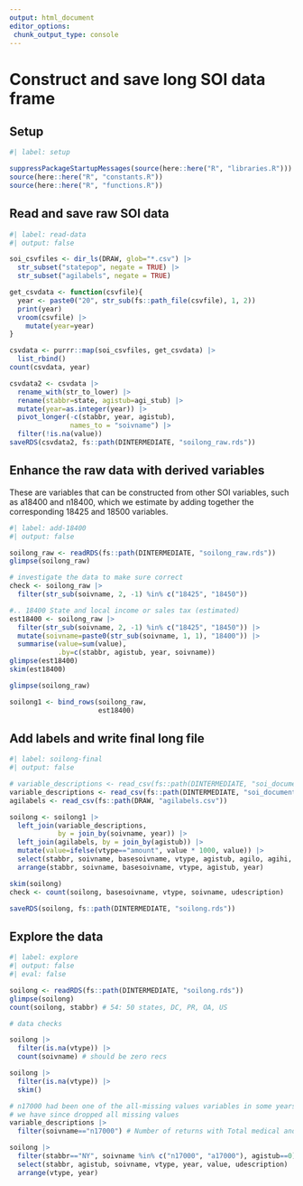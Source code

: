 ```yaml
---
output: html_document
editor_options: 
 chunk_output_type: console
---
```


# Construct and save long SOI data frame

## Setup

```r
#| label: setup

suppressPackageStartupMessages(source(here::here("R", "libraries.R")))
source(here::here("R", "constants.R"))
source(here::here("R", "functions.R"))

```


## Read and save raw SOI data

```r
#| label: read-data
#| output: false

soi_csvfiles <- dir_ls(DRAW, glob="*.csv") |> 
  str_subset("statepop", negate = TRUE) |> 
  str_subset("agilabels", negate = TRUE)

get_csvdata <- function(csvfile){
  year <- paste0("20", str_sub(fs::path_file(csvfile), 1, 2))
  print(year)
  vroom(csvfile) |> 
    mutate(year=year)
}

csvdata <- purrr::map(soi_csvfiles, get_csvdata) |> 
  list_rbind()
count(csvdata, year)

csvdata2 <- csvdata |> 
  rename_with(str_to_lower) |> 
  rename(stabbr=state, agistub=agi_stub) |> 
  mutate(year=as.integer(year)) |> 
  pivot_longer(-c(stabbr, year, agistub),
               names_to = "soivname") |> 
  filter(!is.na(value))
saveRDS(csvdata2, fs::path(DINTERMEDIATE, "soilong_raw.rds"))

```

## Enhance the raw data with derived variables

These are variables that can be constructed from other SOI variables, such as a18400 and n18400, which we estimate by adding together the corresponding 18425 and 18500 variables.


```r
#| label: add-18400
#| output: false

soilong_raw <- readRDS(fs::path(DINTERMEDIATE, "soilong_raw.rds"))
glimpse(soilong_raw)

# investigate the data to make sure correct
check <- soilong_raw |> 
  filter(str_sub(soivname, 2, -1) %in% c("18425", "18450"))

#.. 18400 State and local income or sales tax (estimated)
est18400 <- soilong_raw |> 
  filter(str_sub(soivname, 2, -1) %in% c("18425", "18450")) |> 
  mutate(soivname=paste0(str_sub(soivname, 1, 1), "18400")) |> 
  summarise(value=sum(value),
            .by=c(stabbr, agistub, year, soivname))
glimpse(est18400)
skim(est18400)

glimpse(soilong_raw)

soilong1 <- bind_rows(soilong_raw,
                      est18400)

```


## Add labels and write final long file

```r
#| label: soilong-final
#| output: false

# variable_descriptions <- read_csv(fs::path(DINTERMEDIATE, "soi_documentation.csv"))
variable_descriptions <- read_csv(fs::path(DINTERMEDIATE, "soi_documentation_by_year.csv"))
agilabels <- read_csv(fs::path(DRAW, "agilabels.csv"))

soilong <- soilong1 |> 
  left_join(variable_descriptions,
            by = join_by(soivname, year)) |> 
  left_join(agilabels, by = join_by(agistub)) |> 
  mutate(value=ifelse(vtype=="amount", value * 1000, value)) |> 
  select(stabbr, soivname, basesoivname, vtype, agistub, agilo, agihi, agilabel, year, value, udescription, description) |> 
  arrange(stabbr, soivname, basesoivname, vtype, agistub, year)

skim(soilong)
check <- count(soilong, basesoivname, vtype, soivname, udescription)

saveRDS(soilong, fs::path(DINTERMEDIATE, "soilong.rds"))

```


## Explore the data

```r
#| label: explore
#| output: false
#| eval: false

soilong <- readRDS(fs::path(DINTERMEDIATE, "soilong.rds"))
glimpse(soilong)
count(soilong, stabbr) # 54: 50 states, DC, PR, OA, US

# data checks

soilong |>
  filter(is.na(vtype)) |>
  count(soivname) # should be zero recs

soilong |>
  filter(is.na(vtype)) |> 
  skim() 

# n17000 had been one of the all-missing values variables in some years
# we have since dropped all missing values
variable_descriptions |> 
  filter(soivname=="n17000") # Number of returns with Total medical and dental expense deduction

soilong |> 
  filter(stabbr=="NY", soivname %in% c("n17000", "a17000"), agistub==0) |> 
  select(stabbr, agistub, soivname, vtype, year, value, udescription) |> 
  arrange(vtype, year)

```


